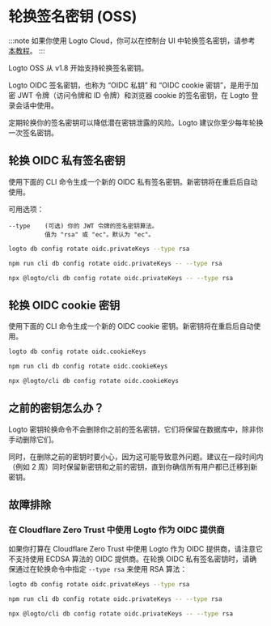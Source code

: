 
# 轮换签名密钥 (OSS)

:::note
如果你使用 Logto Cloud，你可以在控制台 UI 中轮换签名密钥，请参考 [本教程](/developers/signing-keys/#rotate-signing-keys-from-console-ui)。
:::

Logto OSS 从 v1.8 开始支持轮换签名密钥。

Logto OIDC 签名密钥，也称为 “OIDC 私钥” 和 “OIDC cookie 密钥”，是用于加密 JWT 令牌（访问令牌和 ID 令牌）和浏览器 cookie 的签名密钥，在 Logto 登录会话中使用。

定期轮换你的签名密钥可以降低潜在密钥泄露的风险。Logto 建议你至少每年轮换一次签名密钥。

## 轮换 OIDC 私有签名密钥

使用下面的 CLI 命令生成一个新的 OIDC 私有签名密钥。新密钥将在重启后自动使用。

可用选项：

```
--type    (可选) 你的 JWT 令牌的签名密钥算法。
          值为 "rsa" 或 "ec"。默认为 "ec"。
```

<Tabs groupId="cmd">

  <TabItem value="cli" label="CLI">

```bash
logto db config rotate oidc.privateKeys --type rsa
```

  </TabItem>
  <TabItem value="Local" label="local">

```bash
npm run cli db config rotate oidc.privateKeys -- --type rsa
```

  </TabItem>
  <TabItem value="npx" label="npx">

```bash
npx @logto/cli db config rotate oidc.privateKeys -- --type rsa
```

  </TabItem>

</Tabs>

## 轮换 OIDC cookie 密钥

使用下面的 CLI 命令生成一个新的 OIDC cookie 密钥。新密钥将在重启后自动使用。

<Tabs groupId="cmd">

  <TabItem value="cli" label="CLI">

```bash
logto db config rotate oidc.cookieKeys
```

  </TabItem>
  <TabItem value="Local" label="local">

```bash
npm run cli db config rotate oidc.cookieKeys
```

  </TabItem>
  <TabItem value="npx" label="npx">

```bash
npx @logto/cli db config rotate oidc.cookieKeys
```

  </TabItem>

</Tabs>

## 之前的密钥怎么办？

Logto 密钥轮换命令不会删除你之前的签名密钥，它们将保留在数据库中，除非你手动删除它们。

同时，在删除之前的密钥时要小心，因为这可能导致意外问题。建议在一段时间内（例如 2 周）同时保留新密钥和之前的密钥，直到你确信所有用户都已迁移到新密钥。

## 故障排除

### 在 Cloudflare Zero Trust 中使用 Logto 作为 OIDC 提供商

如果你打算在 Cloudflare Zero Trust 中使用 Logto 作为 OIDC 提供商，请注意它不支持使用 ECDSA 算法的 OIDC 提供商。在轮换 OIDC 私有签名密钥时，请确保通过在轮换命令中指定 `--type rsa` 来使用 RSA 算法：

<Tabs groupId="cmd-cloudflare-zero-trust">
  <TabItem value="cli" label="CLI">

```bash
logto db config rotate oidc.privateKeys --type rsa
```

  </TabItem>
  <TabItem value="Local" label="local">

```bash
npm run cli db config rotate oidc.privateKeys -- --type rsa
```

  </TabItem>
  <TabItem value="npx" label="npx">

```bash
npx @logto/cli db config rotate oidc.privateKeys -- --type rsa
```

  </TabItem>
</Tabs>
